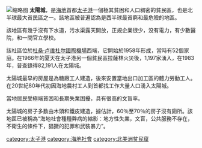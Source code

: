 [[File:Cité_soleil.JPG|缩略图]]
'''太陽城'''，是[[海地|海地]]首都[[太子港|太子港]]一個極其貧困和人口稠密的貧民區，也是北半球最大貧民區之一。該地區被普遍認為是西半球最貧窮和最危險的地區。

該地區有幾乎沒有下水道，污水渠露天開放，正規企業很少，没有電力，有少數醫院，和一間官立學校。

該社區位於[[杜桑·卢维杜尔國際機場|杜桑·卢维杜尔國際機場]]西端，它開始於1958年形成，當時有52個家庭。在1966年的夏天在太子港另一個貧民區拉薩林火災後，1,197家湧入，在1983年，普查錄得82,191人在太陽城。

太陽城最早的房屋是為糖廠工人建造，後來安置當地出口加工區的體力勞動工人。在20世紀80年代初因海地農村工人到首都找工作大量人口湧入太陽城。

當地居民受極端貧困和長期失業困擾，具有很高的文盲率。

太陽城的房子多数由木頭和鐵皮建造，據估計，60％至70％的房子沒有廁所。該地區已被稱為“海地社會種種弊病的縮影：地方性失業，文盲，公共服務不存在，不衛生的條件下，猖獗的犯罪和武裝暴力”。

[[category:太子港|category:太子港]]
[[category:海地社會|category:海地社會]]
[[category:北美洲贫民窟|category:北美洲贫民窟]]